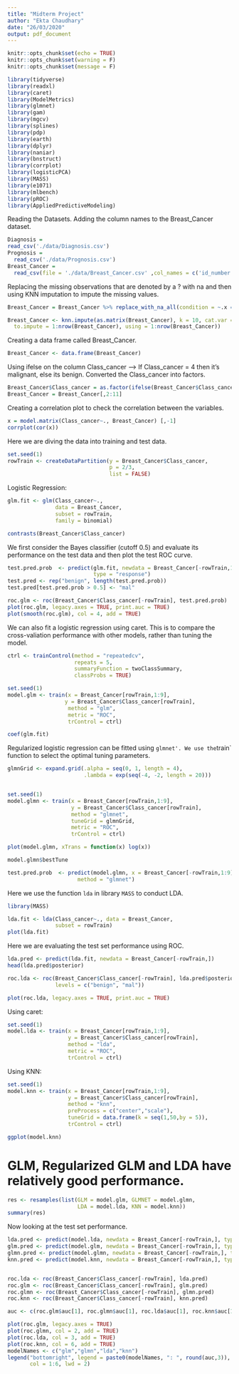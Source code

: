 ```yaml
---
title: "Midterm Project"
author: "Ekta Chaudhary"
date: "26/03/2020"
output: pdf_document
---
```


```r
knitr::opts_chunk$set(echo = TRUE)
knitr::opts_chunk$set(warning = F)
knitr::opts_chunk$set(message = F)
```


```r
library(tidyverse)
library(readxl)
library(caret)
library(ModelMetrics)
library(glmnet)
library(gam)
library(mgcv)
library(splines)
library(pdp)
library(earth)
library(dplyr)
library(naniar)
library(bnstruct)
library(corrplot)
library(logisticPCA)
library(MASS)
library(e1071)
library(mlbench)
library(pROC)
library(AppliedPredictiveModeling)
```

Reading the Datasets. Adding the column names to the Breast_Cancer dataset.  

```r
Diagnosis = 
read_csv('./data/Diagnosis.csv')
Prognosis = 
  read_csv('./data/Prognosis.csv')
Breast_Cancer = 
  read_csv(file = './data/Breast_Cancer.csv' ,col_names = c('id_number','Clump_thickness','Uniformity_of_Cell_Size','Uniformity_of_Cell_Shape','Marginal_Adhesion','Epithelial_Cell_Size','Bare_Nuclei','Bland_Chromatin','Normal_Nucleoli','Mitoses','Class_cancer'))
```

Replacing the missing observations that are denoted by a ? with na and then using KNN imputation to impute the missing values.

```r
Breast_Cancer = Breast_Cancer %>% replace_with_na_all(condition = ~.x == '?')
```

```r
Breast_Cancer <- knn.impute(as.matrix(Breast_Cancer), k = 10, cat.var = 2:ncol(Breast_Cancer) - 2,
  to.impute = 1:nrow(Breast_Cancer), using = 1:nrow(Breast_Cancer))
```


Creating a data frame called Breast_Cancer.

```r
Breast_Cancer <- data.frame(Breast_Cancer)
```

Using ifelse on the column Class_cancer --> If Class_cancer = 4 then it's malignant, else its benign.
Converted the Class_cancer into factors.

```r
Breast_Cancer$Class_cancer = as.factor(ifelse(Breast_Cancer$Class_cancer == 4, 'mal','benign'))
Breast_Cancer = Breast_Cancer[,2:11]
```

Creating a correlation plot to check the correlation between the variables.

```r
x = model.matrix(Class_cancer~., Breast_Cancer) [,-1]
corrplot(cor(x))
```

Here we are diving the data into training and test data.

```r
set.seed(1)
rowTrain <- createDataPartition(y = Breast_Cancer$Class_cancer,
                                p = 2/3,
                                list = FALSE)
```

Logistic Regression:
```r
glm.fit <- glm(Class_cancer~., 
               data = Breast_Cancer, 
               subset = rowTrain,
               family = binomial)

contrasts(Breast_Cancer$Class_cancer)
```

We first consider the Bayes classifier (cutoff 0.5) and evaluate its performance on the test data and then plot the test ROC curve.

```r
test.pred.prob  <- predict(glm.fit, newdata = Breast_Cancer[-rowTrain,1:9],
                           type = "response")
test.pred <- rep("benign", length(test.pred.prob))
test.pred[test.pred.prob > 0.5] <- "mal"

roc.glm <- roc(Breast_Cancer$Class_cancer[-rowTrain], test.pred.prob)
plot(roc.glm, legacy.axes = TRUE, print.auc = TRUE)
plot(smooth(roc.glm), col = 4, add = TRUE)
```

We can also fit a logistic regression using caret. This is to compare the cross-valiation performance with other models, rather than tuning the model.

```r
ctrl <- trainControl(method = "repeatedcv",
                     repeats = 5,
                     summaryFunction = twoClassSummary,
                     classProbs = TRUE)
```

```r
set.seed(1)
model.glm <- train(x = Breast_Cancer[rowTrain,1:9],
                  y = Breast_Cancer$Class_cancer[rowTrain],
                   method = "glm",
                   metric = "ROC",
                   trControl = ctrl)
```

```r
coef(glm.fit)
```

Regularized logistic regression can be fitted using `glmnet'. We use the `train` function to select the optimal tuning parameters.

```r
glmnGrid <- expand.grid(.alpha = seq(0, 1, length = 4),
                        .lambda = exp(seq(-4, -2, length = 20)))


set.seed(1)
model.glmn <- train(x = Breast_Cancer[rowTrain,1:9],
                    y = Breast_Cancer$Class_cancer[rowTrain],
                    method = "glmnet",
                    tuneGrid = glmnGrid,
                    metric = "ROC",
                    trControl = ctrl)

plot(model.glmn, xTrans = function(x) log(x))   

model.glmn$bestTune
```

```r
test.pred.prob  <- predict(model.glmn, x = Breast_Cancer[-rowTrain,1:9],
                      method = "glmnet")
```

Here we use the function `lda` in library `MASS` to conduct LDA.

```r
library(MASS)

lda.fit <- lda(Class_cancer~., data = Breast_Cancer,
               subset = rowTrain)
plot(lda.fit)
```

Here we are evaluating the test set performance using ROC.

```r
lda.pred <- predict(lda.fit, newdata = Breast_Cancer[-rowTrain,])
head(lda.pred$posterior)

roc.lda <- roc(Breast_Cancer$Class_cancer[-rowTrain], lda.pred$posterior[,2], 
               levels = c("benign", "mal"))

plot(roc.lda, legacy.axes = TRUE, print.auc = TRUE)
```

Using caret:
```r
set.seed(1)
model.lda <- train(x = Breast_Cancer[rowTrain,1:9],
                   y = Breast_Cancer$Class_cancer[rowTrain],
                   method = "lda",
                   metric = "ROC",
                   trControl = ctrl)
```

Using KNN:

```r
set.seed(1)
model.knn <- train(x = Breast_Cancer[rowTrain,1:9],
                   y = Breast_Cancer$Class_cancer[rowTrain],
                   method = "knn",
                   preProcess = c("center","scale"),
                   tuneGrid = data.frame(k = seq(1,50,by = 5)),
                   trControl = ctrl)

ggplot(model.knn)
```
# GLM, Regularized GLM and LDA have relatively good performance.

```r
res <- resamples(list(GLM = model.glm, GLMNET = model.glmn, 
                      LDA = model.lda, KNN = model.knn))
summary(res)
```
Now looking at the test set performance.

```r
lda.pred <- predict(model.lda, newdata = Breast_Cancer[-rowTrain,], type = "prob")[,2]
glm.pred <- predict(model.glm, newdata = Breast_Cancer[-rowTrain,], type = "prob")[,2]
glmn.pred <- predict(model.glmn, newdata = Breast_Cancer[-rowTrain,], type = "prob")[,2]
knn.pred <- predict(model.knn, newdata = Breast_Cancer[-rowTrain,], type = "prob")[,2]


roc.lda <- roc(Breast_Cancer$Class_cancer[-rowTrain], lda.pred)
roc.glm <- roc(Breast_Cancer$Class_cancer[-rowTrain], glm.pred)
roc.glmn <- roc(Breast_Cancer$Class_cancer[-rowTrain], glmn.pred)
roc.knn <- roc(Breast_Cancer$Class_cancer[-rowTrain], knn.pred)

auc <- c(roc.glm$auc[1], roc.glmn$auc[1], roc.lda$auc[1], roc.knn$auc[1])

plot(roc.glm, legacy.axes = TRUE)
plot(roc.glmn, col = 2, add = TRUE)
plot(roc.lda, col = 3, add = TRUE)
plot(roc.knn, col = 6, add = TRUE)
modelNames <- c("glm","glmn","lda","knn")
legend("bottomright", legend = paste0(modelNames, ": ", round(auc,3)),
       col = 1:6, lwd = 2)
```


